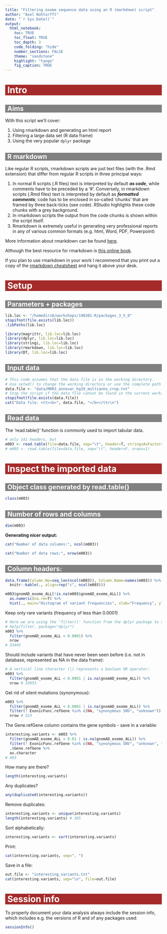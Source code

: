 ```yaml
---
title: "Filtering exome sequence data using an R (markdown) script"
author: "Axel Nohturfft"
date: "`r Sys.Date()`"
output: 
  html_notebook:
    toc: TRUE
    toc_float: TRUE
    toc_depth: 3
    code_folding: "hide"
    number_sections: FALSE
    theme: "sandstone"
    highlight: "tango"
    fig_caption: TRUE
---
```


<style>
h1 {background: brown;color: white;padding-left: 7px;}
h2 {background: grey;color: white;padding-left: 7px;}
h3 {color: brown;}
</style>

# Intro  
## Aims  
With this script we'll cover:  

1. Using rmarkdown and generating an html report  
2. Filtering a large data set (R data frame)  
3. Using the very popular `dplyr` package  

## R markdown  
Like regular R scripts, rmarkdown scripts are just text files (with the .Rmd extension) that differ from regular R scripts in three principal ways:  

1. In normal R scripts (.R files) text is interpreted by default _**as code**_, while comments have to be preceded by a '#'. Conversely, in rmarkdown scripts (.Rmd files) text is interpreted by default as _**formatted comments**_; code has to be enclosed in so-called 'chunks' that are framed by three back-ticks (see code). RStudio highlights these code chunks with a grey background.  
2. In rmarkdown scripts the output from the code chunks is shown within the script itself.  
3. Rmarkdown is extremely useful in generating very professional reports in any of various common formats (e.g. html, Word, PDF, Powerpoint)  


More information about rmarkdown can be found [here](https://rmarkdown.rstudio.com/).  

Although the best resource for rmarkdown is [this online book](https://bookdown.org/yihui/rmarkdown/).  

If you plan to use rmarkdown in your work I recommend that you print out a copy of the [rmarkdown cheatsheet](https://rstudio.com/wp-content/uploads/2015/02/rmarkdown-cheatsheet.pdf) and hang it above your desk.  

# Setup  
## Parameters + packages  
```r
lib.loc <- "/homedirs8/workshops/190301-R/packages_3_5_0"
stopifnot(file.exists(lib.loc))
.libPaths(lib.loc)
```

```r
library(magrittr, lib.loc=lib.loc)
library(dplyr, lib.loc=lib.loc)
library(stringi, lib.loc=lib.loc)
library(rmarkdown, lib.loc=lib.loc)
library(DT, lib.loc=lib.loc)
```


## Input data  
```r
# This code assumes that the data file is in the working directory.
# Use setwd() to change the working directory or use the complete path to the data file below.
data.file <- "data/M003_annovar_hg19_multianno_crop.txt"
# Stop the script if the data file cannot be found in the current working directory:
stopifnot(file.exists(data.file))
cat("Data file: <tt><b>", data.file, "</b></tt>\n")
```

## Read data  
The 'read.table()' function is commonly used to import tabular data.
```r
# only 141 headers, but
m003 <- read.table(file=data.file, sep="\t", header=T, stringsAsFactors = FALSE)
# m003 <- read.table(file=data.file, sep="\t", header=F, nrows=1)
```

# Inspect the imported data  
## Object class generated by read.table()  
```r
class(m003)
```

## Number of rows and columns  
```r
dim(m003)
```

**Generating nicer output:**  
```r
cat("Number of data columns:", ncol(m003))
```

```r
cat("Number of data rows:", nrow(m003))
```


## Column headers:  
```r
data.frame(Column.No=seq_len(ncol(m003)), Column.Name=names(m003)) %>%
  knitr::kable(., align=rep("c", ncol(m003)))
```

```r
m003$gnomAD_exome_ALL[!is.na(m003$gnomAD_exome_ALL)] %>% 
  as.numeric(na.rm=T) %>%
  hist(., main="Histogram of variant frequencies", xlab="Frequency", ylab="Count")
```


Keep only rare variants (frequency of less than 0.0001)  
```r
# Here we are using the 'filter()' function from the dplyr package to select rows based on specified criteria.
# help(filter, package="dplyr")
m003 %>% 
  filter(gnomAD_exome_ALL < 0.0001) %>% 
  nrow
# 33445
```

Should include variants that have never been seen before (i.e. not in database, represented as NA in the data frame):
```r
# A vertical line character (|) represents a boolean OR operator:
m003 %>% 
  filter(gnomAD_exome_ALL < 0.0001 | is.na(gnomAD_exome_ALL)) %>% 
  nrow # 33953
```

Get rid of silent mutations (synonymous):
```r
m003 %>% 
  filter(gnomAD_exome_ALL < 0.0001 | is.na(gnomAD_exome_ALL)) %>% 
  filter(! ExonicFunc.refGene %in% c(NA, "synonymous SNV", "unknown")) %>% 
  nrow # 523
```

The Gene.refGene column contains the gene symbols - save in a variable:
```r
interesting.variants <- m003 %>% 
  filter(gnomAD_exome_ALL < 0.01 | is.na(gnomAD_exome_ALL)) %>% 
  filter(! ExonicFunc.refGene %in% c(NA, "synonymous SNV", "unknown", "nonframeshift insertion", "nonframeshift deletion" )) %>% 
  .$Gene.refGene %>% 
  as.character
# 493
```

How many are there?
```r
length(interesting.variants)
```

Any duplicates?
```r
any(duplicated(interesting.variants))
```

Remove duplicates:
```r
interesting.variants <- unique(interesting.variants)
length(interesting.variants) # 305
```

Sort alphabetically:
```r
interesting.variants <- sort(interesting.variants)
```

Print:
```r
cat(interesting.variants, sep=", ")
```

Save in a file:
```r
out.file <- "interesting_variants.txt"
cat(interesting.variants, sep="\n", file=out.file)
```


# Session info  
To properly document your data analysis always include the session info, which includes e.g. the versions of R and of any packages used:  
```r
sessionInfo()
```

